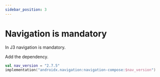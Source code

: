 ```yaml
---
sidebar_position: 3
---
```


# Navigation is mandatory

In J3 navigation is mandatory.

Add the dependency.

```kts
val nav_version = "2.7.5"
implementation("androidx.navigation:navigation-compose:$nav_version")
```